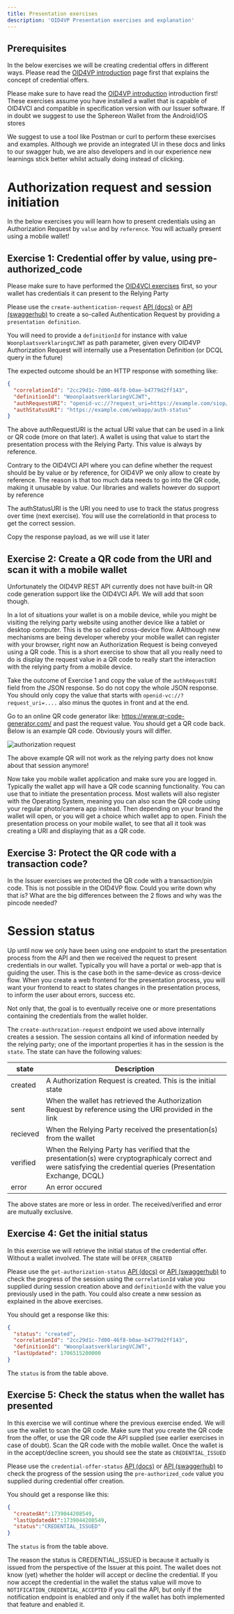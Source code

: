 ```yaml
---
title: Presentation exercises
description: 'OID4VP Presentation exercises and explanation'
---
```



## Prerequisites

In the below exercises we will be creating credential offers in different ways. Please read the
[OID4VP introduction](/oid4vc/siop-oid4vp/introduction) page first that explains the concept of credential offers.

<Note>Please make sure to have read the [OID4VP introduction](/oid4vc/siop-oid4vp/introduction) introduction first!</Note>
<Note>These exercises assume you have installed a wallet that is capable of OID4VCI and compatible in specification version with our Issuer software. If in doubt we suggest to use
    the Sphereon Wallet from the Android/iOS stores</Note>

<Info>We suggest to use a tool like Postman or curl to perform these exercises and examples. Although we provide an integrated UI in these docs and links to our swagger hub, we
    are also developers and in our experience new learnings stick better whilst actually doing instead of clicking.</Info>

# Authorization request and session initiation
In the below exercises you will learn how to present credentials using an Authorization Request by `value` and by `reference`. You will actually present using a mobile wallet!

## Exercise 1: Credential offer by value, using pre-authorized_code
<Note>Please make sure to have performed the [OID4VCI exercises](/exercises/oid4vc/oid4vci/credential-offer-exercises) first, so your wallet has credentials it can present to the Relying Party</Note>

Please use the `create-authentication-request` [API (docs)](/oid4vc/oid4vp/api-reference/backend/create-authoirzation-request) or
[API (swaggerhub)](https://app.swaggerhub.com/apis/SphereonInt/OID4VP/0.1.0#/Backend/create-authorization-request) to create a so-called Authentication Request by providing a `presentation definition`.

You will need to provide a `definitionId` for instance with value `WoonplaatsverklaringVCJWT` as path parameter, given every OID4VP Authorization Request will internally use a Presentation Definition (or DCQL query in the future)

The expected outcome should be an HTTP response with something like:

```json
{
  "correlationId": "2cc29d1c-7d00-46f8-b0ae-b4779d2ff143",
  "definitionId": "WoonplaatsverklaringVCJWT",
  "authRequestURI": "openid-vc://?request_uri=https://example.com/siop/definitions/WoonplaatsverklaringVCJWT/auth-requests/b5cab09e-7c08-42c9-870b-c2b83a2c8acd",
  "authStatusURI": "https://example.com/webapp/auth-status"
}
```

The above authRequestURI is the actual URI value that can be used in a link or QR code (more on that later). A wallet is using that value to start the presentation process with the Relying Party. This value is always by reference.

<Info>Contrary to the OID4VCI API where you can define whether the request should be by value or by reference, for OID4VP we only allow to create by reference. The reason is that too much data needs to go into the QR code, making it unusable by value. Our libraries and wallets however do support by reference</Info>

The authStatusURI is the URI you need to use to track the status progress over time (next exercise). You will use the correlationId in that process to get the correct session.

<Note>Copy the response payload, as we will use it later</Note>

## Exercise 2: Create a QR code from the URI and scan it with a mobile wallet
<Info>Unfortunately the OID4VP REST API currently does not have built-in QR code generation support like the OID4VCI API. We will add that soon though.</Info>

In a lot of situations your wallet is on a mobile device, while you might be visiting the relying party website using another device like a tablet or desktop computer. This is the so called cross-device flow. AAlthough new mechanisms are being developer whereby your mobile wallet can register with your browser, right now an Authorization Request is being conveyed using a QR code.
This is a short exercise to show that all you really need to do is display the request value in a QR code to really start the interaction with the relying party from a mobile device.

Take the outcome of Exercise 1 and copy the value of the `authRequestURI` field from the JSON response. So do not copy the whole JSON response. You should only copy the value that starts with `openid-vc://?request_uri=....` also minus the quotes in front and at the end.

Go to an online QR code generator like: https://www.qr-code-generator.com/ and past the request value. You should get a QR code back. Below is an example QR code. Obviously yours will differ.

![authorization request](authorization-request-qr.png)

<Warning>The above example QR will not work as the relying party does not know about that session anymore!</Warning>

Now take you mobile wallet application and make sure you are logged in. Typically the wallet app will have a QR code scanning functionality. You can use that to initiate the presentation process. Most wallets will also register with the Operating System, meaning you can also scan the QR code using your regular photo/camera app instead. Then depending on your brand the wallet will open, or you will get a choice which wallet app to open.
Finish the presentation process on your mobile wallet, to see that all it took was creating a URI and displaying that as a QR code.




## Exercise 3: Protect the QR code with a transaction code?
In the Issuer exercises we protected the QR code with a transaction/pin code. This is not possible in the OID4VP flow. Could you write down why that is? What are the big differences between the 2 flows and why was the pincode needed?

# Session status
Up until now we only have been using one endpoint to start the presentation process from the API and then we received the request to present credentials in our wallet. Typically you will have a portal or web-app that is guiding the user. This is the case both in the same-device as cross-device flow. When you create a web frontend for the presentation process, you will want your frontend to react to states changes in the presentation process, to inform the user about errors, success etc.

Not only that, the goal is to eventually receive one or more presentations containing the credentials from the wallet holder.

The `create-authrozation-request` endpoint we used above internally creates a session. The session contains all kind of information needed by the relying party; one of the important properties it has in the session is the `state`. The state can have the following values:

| state | Description |
|-------|-------------|
| created | A Authorization Request is created. This is the initial state |
| sent | When the wallet has retrieved the Authorization Request by reference using the URI provided in the link |
| recieved | When the Relying Party received the presentation(s) from the wallet |
| verified | When the Relying Party has verified that the presentation(s) were cryptographicaly correct and were satisfying the credential queries (Presentation Exchange, DCQL) |
| error | An error occured |

<Note>The above states are more or less in order. The received/verified and error are mutually exclusive.</Note>


## Exercise 4: Get the initial status
In this exercise we will retrieve the initial status of the credential offer. Without a wallet involved. The state will be `OFFER_CREATED`

Please use the `get-authorization-status` [API (docs)](/oid4vc/siop-oid4vp/api-reference/backend/get-authorization-status) or
[API (swaggerhub)](https://app.swaggerhub.com/apis/SphereonInt/OID4VP/0.1.0#/Backend/get-authorization-status) to check the progress of the session using the `correlationId` value you supplied during session creation above and `definitionId` with the value you previously used in the path. You could also create a new session as explained in the above exercises.

You should get a response like this:

```json
{
  "status": "created",
  "correlationId": "2cc29d1c-7d00-46f8-b0ae-b4779d2ff143",
  "definitionId": "WoonplaatsverklaringVCJWT",
  "lastUpdated": 1706515200000
}
```
The `status` is from the table above.




## Exercise 5: Check the status when the wallet has presented
In this exercise we will continue where the previous exercise ended. We will use the wallet to scan the QR code. Make sure that you create the QR code from the offer, or use the QR code the API supplied (see earlier exercises in case of doubt).
Scan the QR code with the mobile wallet. Once the wallet is in the accept/decline screen, you should see the state as `CREDENTIAL_ISSUED`

Please use the `credential-offer-status` [API (docs)](/oid4vc/oid4vci/issuer/api-reference/backend/credential-offer-status) or
[API (swaggerhub)](https://app.swaggerhub.com/apis/SphereonInt/OID4VCI/0.1.1#/Backend/post_webapp_credential_offer_status) to check the progress of the session using the `pre-authorized_code` value you supplied during credential offer creation.

You should get a response like this:

```json
{
  "createdAt":1739044208549,
  "lastUpdatedAt":1739044208549,
  "status":"CREDENTIAL_ISSUED"
}
```
The `status` is from the table above.

The reason the status is CREDENTIAL_ISSUED is because it actually is issued from the perspective of the Issuer at this point. The wallet does not know (yet) whether the holder will accept or decline the credential.
If you now accept the credential in the wallet the status value will move to `NOTIFICATION_CREDENTIAL_ACCEPTED` if you call the API, but only if the notification endpoint is enabled and only if the wallet has both implemented that feature and enabled it.

